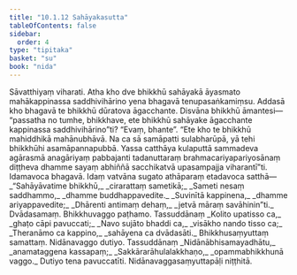 ```yaml
---
title: "10.1.12 Sahāyakasutta"
tableOfContents: false
sidebar:
  order: 4
type: "tipitaka"
basket: "su"
book: "nida"
---
```



<DynamicBreadcrumb />

<Division number="246" book="nida">

<Paragraph number="1307" book="nida">
Sāvatthiyaṃ viharati. Atha kho dve bhikkhū sahāyakā āyasmato mahākappinassa saddhivihārino yena bhagavā tenupasaṅkamiṃsu. Addasā kho bhagavā te bhikkhū dūratova āgacchante. Disvāna bhikkhū āmantesi—  “passatha no tumhe, bhikkhave, ete bhikkhū sahāyake āgacchante kappinassa saddhivihārino”ti? “Evaṃ, bhante”. “Ete kho te bhikkhū mahiddhikā mahānubhāvā. Na ca sā samāpatti sulabharūpā, yā tehi bhikkhūhi asamāpannapubbā. Yassa catthāya kulaputtā sammadeva agārasmā anagāriyaṃ pabbajanti tadanuttaraṃ brahmacariyapariyosānaṃ diṭṭheva dhamme sayaṃ abhiññā sacchikatvā upasampajja viharantī”ti.
</Paragraph>

<Paragraph number="1308" book="nida">
Idamavoca bhagavā. Idaṃ vatvāna sugato athāparaṃ etadavoca satthā—
</Paragraph>

<Paragraph number="1309" type="verses" book="nida">
_“Sahāyāvatime bhikkhū,_  
_cirarattaṃ sametikā;_  
_Sameti nesaṃ saddhammo,_  
_dhamme buddhappavedite._  

</Paragraph>

<Paragraph number="1310" type="verses" book="nida">
_Suvinītā kappinena,_  
_dhamme ariyappavedite;_  
_Dhārenti antimaṃ dehaṃ,_  
_jetvā māraṃ savāhinin”ti._  


</Paragraph>
</Division>

<Paragraph number="1311" type="center" book="nida">
Dvādasamaṃ.



</Paragraph>

<Paragraph number="1312" type="center" book="nida">
Bhikkhuvaggo paṭhamo.



</Paragraph>

<Paragraph number="1313" type="center" book="nida">
Tassuddānaṃ


</Paragraph>

<Paragraph number="1314" type="verses" book="nida">
_Kolito upatisso ca,_  
_ghaṭo cāpi pavuccati;_  
_Navo sujāto bhaddi ca,_  
_visākho nando tisso ca;_  
_Theranāmo ca kappino,_  
_sahāyena ca dvādasāti._  


</Paragraph>

<Paragraph number="1315" type="center" book="nida">
Bhikkhusaṃyuttaṃ samattaṃ.



</Paragraph>

<Paragraph number="1316" type="center" book="nida">
Nidānavaggo dutiyo.



</Paragraph>

<Paragraph number="1317" type="center" book="nida">
Tassuddānaṃ


</Paragraph>

<Paragraph number="1318" type="verses" book="nida">
_Nidānābhisamayadhātu,_  
_anamataggena kassapaṃ;_  
_Sakkārarāhulalakkhaṇo,_  
_opammabhikkhunā vaggo._  


</Paragraph>

<Paragraph number="1319" type="center" book="nida">
Dutiyo tena pavuccatīti.



</Paragraph>

<Paragraph number="1320" type="center" book="nida">
Nidānavaggasaṃyuttapāḷi niṭṭhitā.
</Paragraph>